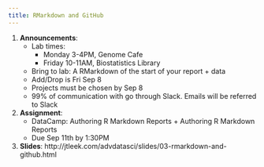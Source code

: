 ```yaml
---
title: RMarkdown and GitHub
---
```


1. __Announcements__: 
    * Lab times: 
        * Monday 3-4PM, Genome Cafe
        * Friday 10-11AM, Biostatistics Library
    * Bring to lab: A RMarkdown of the start of your report + data
    * Add/Drop is Fri Sep 8
    * Projects must be chosen by Sep 8
    * 99% of communication with go through Slack.  Emails will be referred to Slack
2. __Assignment__: 
    * DataCamp: Authoring R Markdown Reports +  Authoring R Markdown Reports
    * Due Sep 11th by 1:30PM 
3. __Slides__: http://jtleek.com/advdatasci/slides/03-rmarkdown-and-github.html

